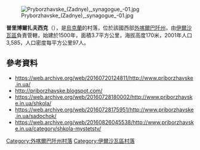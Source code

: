 [[Image:Pryborzhavske_(Zadnye),_synagogue_-01.jpg|right]]

{{coord|48|20|39|N|23|13|38|E|scale:30000|display=title}}

'''普里博爾扎夫西克'''（{{lang-uk|Приборжавське}}），是[[烏克蘭|烏克蘭]]的村落，位於該國西部[[外喀爾巴阡州|外喀爾巴阡州]]，由[[伊爾沙瓦區|伊爾沙瓦區]]負責管轄，始建於1500年，面積3.7平方公里，海拔高度170米，2001年人口3,585，人口密度每平方公里97人。

==參考資料==
* https://web.archive.org/web/20160720124811/http://www.priborzhavske.in.ua/ 
* http://priborzhavske.blogspot.com/ {{Wayback|url=http://priborzhavske.blogspot.com/ |date=20190706180732 }}
* https://web.archive.org/web/20160728180002/http://www.priborzhavske.in.ua/shkola/
* https://web.archive.org/web/20160728175951/http://www.priborzhavske.in.ua/sadochok/
* https://web.archive.org/web/20160826045538/http://www.priborzhavske.in.ua/category/shkola-mystetstv/

{{DEFAULTSORT:Приборжавське}}

[[Category:外喀爾巴阡州村落|Category:外喀爾巴阡州村落]]
[[Category:伊爾沙瓦區村落|Category:伊爾沙瓦區村落]]

{{Zakarpattia-geo-stub}}